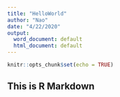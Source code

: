 ```yaml
---
title: "HelloWorld"
author: "Nao"
date: "4/22/2020"
output:
  word_document: default
  html_document: default
---
```


```r
knitr::opts_chunk$set(echo = TRUE)
```

## This is R Markdown
